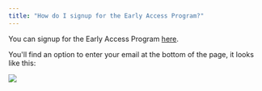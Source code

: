 ```yaml
---
title: "How do I signup for the Early Access Program?"
---
```


You can signup for the Early Access Program [here](https://codecrafters.io/early-access).

You'll find an option to enter your email at the bottom of the page, it looks like this:

<Frame>
  <img className="w-full" src="/img/early-access-program.png" />
</Frame>

